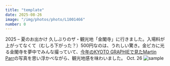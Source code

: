 ```yaml
---
title: "template"
date: 2025-08-26
image: "/img/photos/photo/L1001466"
number: 0
---
```




<Sheet bkg="#123123" color="#fff">
  <Title
    level={1}
    size="l"
    width="5"
    height="4"
    column="4"
    row="4"
    font="norman-regular">something<br />crazy</Title>
  <RunningHead>2025 – 夏のお出かけ</RunningHead>
  <Caption color="#fff">
    久しぶりのザ・観光地「金閣寺」に行きました。入場料が上がってなくて（むしろ下がった？）500円なのは、うれしい驚き。金ピカに光る金閣寺を夢中でみんな撮っていて、<a href="https://www.kyotographie.jp/programs/2025/martin-parr-1/">今年のKYOTO GRAPHIEで見たMartin Parr</a>の写真を思い浮かべながら、観光地感を味わいました。
  </Caption>
  <Nombre position="bottom-right">Oct. 26</Nombre>
  <Image src="/img/photos/202508/L1016134.jpg" alt="sample" size="full" />
</Sheet>
